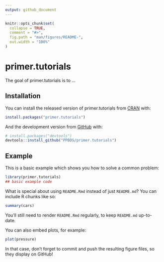 ```yaml
---
output: github_document
---
```


<!-- Becca was here -->

<!-- README.md is generated from README.Rmd. Please edit that file -->

```r
knitr::opts_chunk$set(
  collapse = TRUE,
  comment = "#>",
  fig.path = "man/figures/README-",
  out.width = "100%"
)
```

# primer.tutorials

<!-- badges: start -->
<!-- badges: end -->

The goal of primer.tutorials is to ...

## Installation

You can install the released version of primer.tutorials from [CRAN](https://CRAN.R-project.org) with:

``` r
install.packages("primer.tutorials")
```

And the development version from [GitHub](https://github.com/) with:

``` r
# install.packages("devtools")
devtools::install_github("PPBDS/primer.tutorials")
```
## Example

This is a basic example which shows you how to solve a common problem:

```r
library(primer.tutorials)
## basic example code
```

What is special about using `README.Rmd` instead of just `README.md`? You can include R chunks like so:

```r
summary(cars)
```

You'll still need to render `README.Rmd` regularly, to keep `README.md` up-to-date.

You can also embed plots, for example:

```r
plot(pressure)
```

In that case, don't forget to commit and push the resulting figure files, so they display on GitHub!
